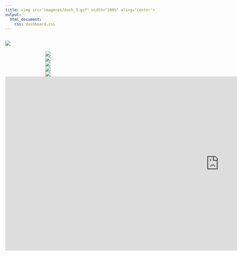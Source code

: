 ```yaml
---
title: <img src="imagenes/dash_3.gif" width="100%" aling="center">
output:
  html_document:
    css: dashboard.css
---
```


<style type = "text/css">

.imagenes{
background-color: rgb(51 55 57 / 0%);
padding: 0px;
margin:0px;
float:left;
width:269.8px;
text-align:center;
}
</style>

<style type = "text/css">
.main-container {
  max-width: 2020px;
  margin-left: auto;
  margin-right: auto;
</style>


## <a><img src="imagenes/encabezado.gif"></a>


<a href="https://dub01.online.tableau.com/t/darango94/views/GraficosNormalizado/Global?:showVizHome=no&:embed=true" 
target="principal"><div class="imagenes"><img src="imagenes/p5.gif"></a></div>


<a href="https://dub01.online.tableau.com/t/darango94/views/GraficosNormalizado/Rutas_Conductores?:showVizHome=no&:embed=true" target="principal"><div class="imagenes"><img src="imagenes/p4.gif"></a></div>

<a href="https://dub01.online.tableau.com/t/darango94/views/GraficosNormalizado/Rutas_Matriculas?:showVizHome=no&:embed=true" target="principal"><div class="imagenes"><img src="imagenes/p3.gif"></a></div>

<a href="https://www.google.com/maps/d/embed?mid=1Ct-LnfCG1IoxOFgcoJVMsusRhF_eaJkQ"target="principal"><div class="imagenes"><img src="imagenes/goku.gif"></a></div>

<a href="https://dub01.online.tableau.com/t/darango94/views/Mapa_Rutas_todas/MapaRutasWemob?:showVizHome=no&:embed=true" target = "principal"><div class="imagenes"><img src="imagenes/mapita.gif"></a></div>


<iframe src="https://dub01.online.tableau.com/t/darango94/views/GraficosNormalizado/Global?:showVizHome=no&:embed=true"
name="principal" style="border:none;" width="1346.5" height="551" aling="center"></iframe> 


